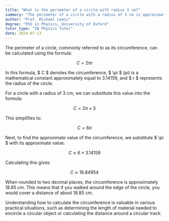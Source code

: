 ```yaml
---
title: "What is the perimeter of a circle with radius 3 cm?"
summary: "The perimeter of a circle with a radius of 3 cm is approximately 18.85 cm."
author: "Prof. Michael Lewis"
degree: "PhD in Physics, University of Oxford"
tutor_type: "IB Physics Tutor"
date: 2024-07-13
---
```


The perimeter of a circle, commonly referred to as its circumference, can be calculated using the formula:

$$
C = 2\pi r
$$

In this formula, $ C $ denotes the circumference, $ \pi $ (pi) is a mathematical constant approximately equal to $3.14159$, and $ r $ represents the radius of the circle.

For a circle with a radius of $3$ cm, we can substitute this value into the formula:

$$
C = 2 \pi \times 3
$$

This simplifies to:

$$
C = 6\pi
$$

Next, to find the approximate value of the circumference, we substitute $ \pi $ with its approximate value:

$$
C \approx 6 \times 3.14159
$$

Calculating this gives:

$$
C \approx 18.84954
$$

When rounded to two decimal places, the circumference is approximately $18.85$ cm. This means that if you walked around the edge of the circle, you would cover a distance of about $18.85$ cm.

Understanding how to calculate the circumference is valuable in various practical situations, such as determining the length of material needed to encircle a circular object or calculating the distance around a circular track.
    